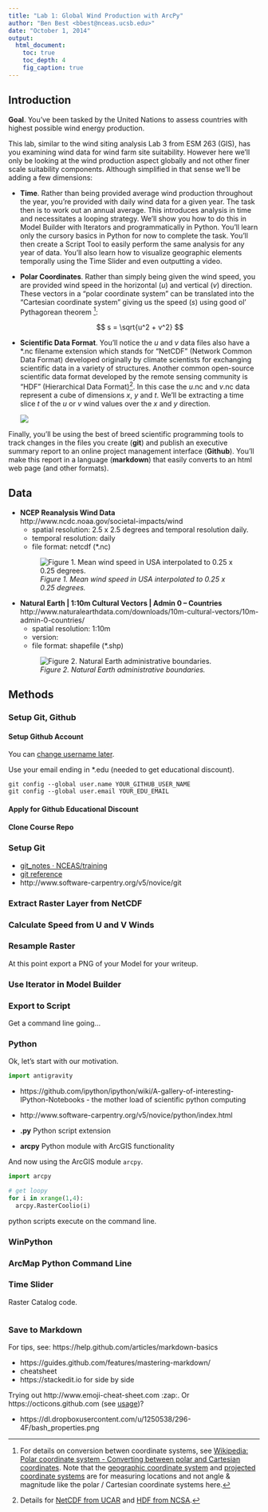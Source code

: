 ```yaml
---
title: "Lab 1: Global Wind Production with ArcPy"
author: "Ben Best <bbest@nceas.ucsb.edu>"
date: "October 1, 2014"
output: 
  html_document:
    toc: true
    toc_depth: 4
    fig_caption: true
---
```


## Introduction

**Goal**. You've been tasked by the United Nations to assess countries with highest possible wind energy production.

This lab, similar to the wind siting analysis Lab 3 from ESM 263 (GIS), has you examining wind data for wind farm site suitability. However here we'll only be looking at the wind production aspect globally and not other finer scale suitability components. Although simplified in that sense we'll be adding a few dimensions:

- **Time**. Rather than being provided average wind production throughout the year, you're provided with daily wind data for a given year. The task then is to work out an annual average. This introduces analysis in time and necessitates a looping strategy. We'll show you how to do this in Model Builder with Iterators and programmatically in Python. You'll learn only the cursory basics in Python for now to complete the task. You'll then create a Script Tool to easily perform the same analysis for any year of data. You'll also learn how to visualize geographic elements temporally using the Time Slider and even outputting a video.

- **Polar Coordinates**. Rather than simply being given the wind speed, you are provided wind speed in the horizontal ($u$) and vertical ($v$) direction. These vectors in a "polar coordinate system" can be translated into the "Cartesian coordinate system" giving us the speed ($s$) using good ol' Pythagorean theorem [^polar]:

    $$
    s = \sqrt{u^2 + v^2}
    $$
  
[^polar]: For details on conversion betwen coordinate systems, see [Wikipedia: Polar coordinate system - Converting between polar and Cartesian coordinates](http://en.wikipedia.org/wiki/Polar_coordinate_system#Converting_between_polar_and_Cartesian_coordinates). Note that the [geographic coordinate system](http://en.wikipedia.org/wiki/Geographic_coordinate_system) and [projected coordinate systems](http://en.wikipedia.org/wiki/Map_projection) are for measuring locations and not angle & magnitude like the polar / Cartesian coordinate systems here.

- **Scientific Data Format**. You'll notice the $u$ and $v$ data files also have a *.nc filename extension which stands for "NetCDF" (Network Common Data Format) developed originally by climate scientists for exchanging scientific data in a variety of structures. Another common open-source scientific data format developed by the remote sensing community is "HDF" (Hierarchical Data Format)[^netcdf-hdf]. In this case the $u$.nc and $v$.nc data represent a cube of dimensions $x$, $y$ and $t$. We'll be extracting a time slice $t$ of the $u$ or $v$ wind values over the $x$ and $y$ direction.

    ![](./img/rubik-cube_x-y-t_sized.png)
    <!-- source: https://docs.google.com/a/nceas.ucsb.edu/drawings/d/1K1ruRAgXhz6A8IgzgD4eXgXZTHakQZ75oF3rWZK1Wv8/edit -->

[^netcdf-hdf]: Details for [NetCDF from UCAR](http://www.unidata.ucar.edu/software/netcdf/) and [HDF from NCSA](http://www.hdfgroup.org/).

Finally, you'll be using the best of breed scientific programming tools to track changes in the files you create (**git**) and publish an executive summary report to an online project management interface (**Github**). You'll make this report in a language (**markdown**) that easily converts to an html web page (and other formats).

## Data

- **NCEP Reanalysis Wind Data**<br>
  http://www.ncdc.noaa.gov/societal-impacts/wind
    - spatial resolution: 2.5 x 2.5 degrees and temporal resolution daily.
    - temporal resolution: daily
    - file format: netcdf (*.nc)
  
    ![_Figure 1. Mean wind speed in USA interpolated to 0.25 x 0.25 degrees._](./img/sig995_wind_201308.gif)
  
- **Natural Earth | 1:10m Cultural Vectors | Admin 0 – Countries**<br>
  http://www.naturalearthdata.com/downloads/10m-cultural-vectors/10m-admin-0-countries/
    - spatial resolution: 1:10m
    - version: 
    - file format: shapefile (*.shp)
    
    ![_Figure 2. Natural Earth administrative boundaries._](./img/natural-earth_admin0_countries.png)

## Methods

### Setup Git, Github

#### Setup Github Account

You can [change username later](https://help.github.com/articles/changing-your-github-username).

Use your email ending in *.edu (needed to get educational discount).

```
git config --global user.name YOUR_GITHUB_USER_NAME
git config --global user.email YOUR_EDU_EMAIL   
```

#### Apply for Github Educational Discount

#### Clone Course Repo



### Setup Git

- [git_notes · NCEAS/training](https://github.com/NCEAS/training/blob/master/2014-oss/day-04/git_notes.md)
- [git reference](http://software-carpentry.org/v5/novice/ref/02-git.html)
- http://www.software-carpentry.org/v5/novice/git

### Extract Raster Layer from NetCDF


### Calculate Speed from U and V Winds


### Resample Raster

At this point export a PNG of your Model for your writeup.

### Use Iterator in Model Builder


### Export to Script

Get a command line going...


### Python

Ok, let's start with our motivation.

```python
import antigravity
```

- https://github.com/ipython/ipython/wiki/A-gallery-of-interesting-IPython-Notebooks - the mother load of scientific python computing

- http://www.software-carpentry.org/v5/novice/python/index.html

- **.py** Python script extension

- **arcpy** Python module with ArcGIS functionality

And now using the ArcGIS module `arcpy`. 

```python
import arcpy

# get loopy
for i in xrange(1,4):
  arcpy.RasterCoolio(i)
```

python scripts execute on the command line.

### WinPython

### ArcMap Python Command Line

### Time Slider

Raster Catalog code.

```python

```



### Save to Markdown

For tips, see: https://help.github.com/articles/markdown-basics

- https://guides.github.com/features/mastering-markdown/
- cheatsheet
- https://stackedit.io for side by side

Trying out http://www.emoji-cheat-sheet.com :zap:. Or https://octicons.github.com (see [usage](https://octicons.github.com/usage/))?

- https://dl.dropboxusercontent.com/u/1250538/296-4F/bash_properties.png

